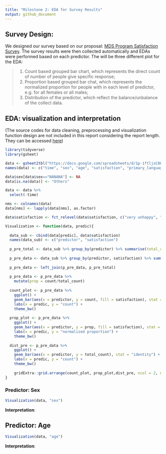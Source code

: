 ```yaml
---
title: "Milestone 2: EDA for Survey Results"
output: github_document
---
```


## Survey Design:

We designed our survey based on our proposal: [MDS Program Satisfaction Survey](https://docs.google.com/forms/d/e/1FAIpQLSen3J_qhrALM8JovRQPo0KoHIKeoBqauHTrYQbwaC0DM8XFfA/viewform). The survey results were then collected automatically and EDAs were performed based on each predictor. The will be three different plot for the EDA: 

> 1. Count based grouped bar chart, which represents the direct count of number of people give specific response;
> 2. Proportion based grouped bar chat, which represents the normalized proportion for people with in each level of predictor, e.g. for all females or all males;
> 3. Distribution of the predictor, which reflect the balance/unbalance of the collect data.

## EDA: visualization and interpretation
(The source codes for data cleaning, preprocessing and visualization function design are not included in this report considering the report length. They can be accessed [here](Milestone_2_EDA.Rmd))

```r
library(tidyverse)
library(gsheet)

data <- gsheet2tbl("https://docs.google.com/spreadsheets/d/1p-1ftljxC06sAmkSKfADT1E8P_0N4u5dlqQHmJGc-x8/edit?usp=sharing")
names(data) <- c("time", "sex", "age", "satisfaction", "primary_language", "level_education", "STEM", "Years_off_school")

data$sex[data$sex=="NANANA"] <- NA
data[is.na(data)] <- "Others"

data <- data %>% 
  select(-time)

nms <- colnames(data)
data[nms] <- lapply(data[nms], as.factor)

data$satisfaction <- fct_relevel(data$satisfaction, c("very unhappy", "unhappy", "okay", "happy", "very happy"))

Visualization <- function(data, predic){
  
  data_sub <- cbind(data[predic], data$satisfaction)
  names(data_sub) <- c("predictor", "satisfaction")
  
  p_pre_total <- data_sub %>% group_by(predictor) %>% summarise(total_count = n())
    
  p_pre_data <- data_sub %>% group_by(predictor, satisfaction) %>% summarise(count = n())
    
  p_pre_data <- left_join(p_pre_data, p_pre_total)
  
  p_pre_data <- p_pre_data %>%
    mutate(prop = count/total_count)
    
  count_plot <- p_pre_data %>%
    ggplot() +
    geom_bar(aes(x = predictor, y = count, fill = satisfaction), stat = "identity", position = 'dodge') +
    labs(x = predic, y = "count") +
    theme_bw()
    
  prop_plot <- p_pre_data %>%
    ggplot() +
    geom_bar(aes(x = predictor, y = prop, fill = satisfaction), stat = "identity", position = 'dodge') +
    labs(x = predic, y = "normalized proportion") +
    theme_bw()
    
  dist_pre <- p_pre_data %>%
    ggplot() +
    geom_bar(aes(x = predictor, y = total_count), stat = "identity") +
    labs(x = predic, y = "count") +
    theme_bw()
    
    gridExtra::grid.arrange(count_plot, prop_plot,dist_pre, ncol = 2, nrow = 2)
}
```

### Predictor: Sex

```r
Visualization(data, "sex")
```

**Interpretation**:

## Predictor: Age

```r
Visualization(data, "age")
```

**Interpretation**:
